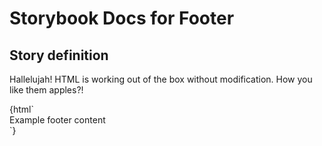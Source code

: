 

# Storybook Docs for Footer

<Meta title="govtnz-import/Footer" />

## Story definition

Hallelujah! HTML is working out of the box without modification.
How you like them apples?!

<Preview>
  <Story name="Footer" height="100px">
    {html`
      <footer class="g-footer" role="contentinfo">
        Example footer content
      </footer>
    `}
  </Story>
</Preview>
